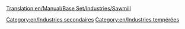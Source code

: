 [[Translation:en/Manual/Base Set/Industries/Sawmill]]

{{fr/Manual/Base Set/Industries/Industries|image=en/Manual/Base Set/Industries/Sawmill.png
|nom=Scierie
|climats=[[fr/Manual/Climat#tempere|Tempéré]]
|accepte=[[fr/Manual/Base Set/Cargos/Bois|Bois]]
|produit=[[fr/Manual/Base Set/Cargos/Marchandises|Marchandises]]
|notes=Absent des autres [[en/Cw-njùFu|climats]], mais assez semblable à la [[fr/Manual/Base Set/Industries/Scierie de construction|scierie de construction]]
}}
[[Category:en/Industries secondaires]]
[[Category:en/Industries tempérées]]